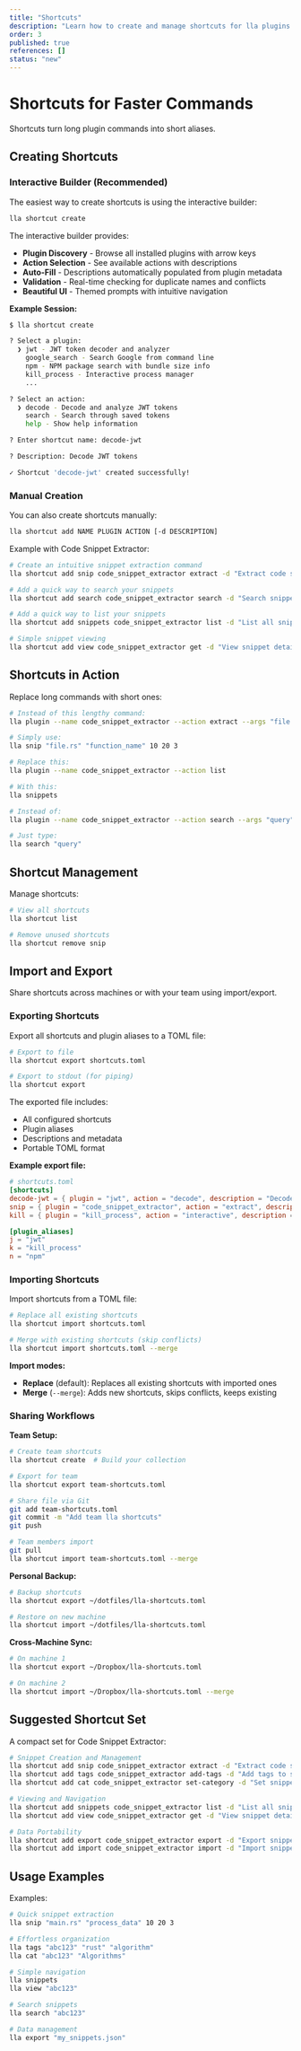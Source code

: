 ```yaml
---
title: "Shortcuts"
description: "Learn how to create and manage shortcuts for lla plugins to simplify common operations. Shortcuts allow you to create intuitive aliases for frequently used plugin actions, reducing typing and improving workflow efficiency."
order: 3
published: true
references: []
status: "new"
---
```


# Shortcuts for Faster Commands

Shortcuts turn long plugin commands into short aliases.

## Creating Shortcuts

### Interactive Builder (Recommended)

The easiest way to create shortcuts is using the interactive builder:

```bash
lla shortcut create
```

The interactive builder provides:
- **Plugin Discovery** - Browse all installed plugins with arrow keys
- **Action Selection** - See available actions with descriptions
- **Auto-Fill** - Descriptions automatically populated from plugin metadata
- **Validation** - Real-time checking for duplicate names and conflicts
- **Beautiful UI** - Themed prompts with intuitive navigation

**Example Session:**

```bash
$ lla shortcut create

? Select a plugin:
  ❯ jwt - JWT token decoder and analyzer
    google_search - Search Google from command line
    npm - NPM package search with bundle size info
    kill_process - Interactive process manager
    ...

? Select an action:
  ❯ decode - Decode and analyze JWT tokens
    search - Search through saved tokens
    help - Show help information

? Enter shortcut name: decode-jwt

? Description: Decode JWT tokens

✓ Shortcut 'decode-jwt' created successfully!
```

### Manual Creation

You can also create shortcuts manually:

```bash
lla shortcut add NAME PLUGIN ACTION [-d DESCRIPTION]
```

Example with Code Snippet Extractor:

```bash
# Create an intuitive snippet extraction command
lla shortcut add snip code_snippet_extractor extract -d "Extract code snippet"

# Add a quick way to search your snippets
lla shortcut add search code_snippet_extractor search -d "Search snippets"

# Add a quick way to list your snippets
lla shortcut add snippets code_snippet_extractor list -d "List all snippets"

# Simple snippet viewing
lla shortcut add view code_snippet_extractor get -d "View snippet details"
```

## Shortcuts in Action

Replace long commands with short ones:

```bash
# Instead of this lengthy command:
lla plugin --name code_snippet_extractor --action extract --args "file.rs" "function_name" 10 20 3

# Simply use:
lla snip "file.rs" "function_name" 10 20 3

# Replace this:
lla plugin --name code_snippet_extractor --action list

# With this:
lla snippets

# Instead of:
lla plugin --name code_snippet_extractor --action search --args "query"

# Just type:
lla search "query"
```

## Shortcut Management

Manage shortcuts:

```bash
# View all shortcuts
lla shortcut list

# Remove unused shortcuts
lla shortcut remove snip
```

## Import and Export

Share shortcuts across machines or with your team using import/export.

### Exporting Shortcuts

Export all shortcuts and plugin aliases to a TOML file:

```bash
# Export to file
lla shortcut export shortcuts.toml

# Export to stdout (for piping)
lla shortcut export
```

The exported file includes:
- All configured shortcuts
- Plugin aliases
- Descriptions and metadata
- Portable TOML format

**Example export file:**

```toml
# shortcuts.toml
[shortcuts]
decode-jwt = { plugin = "jwt", action = "decode", description = "Decode JWT tokens" }
snip = { plugin = "code_snippet_extractor", action = "extract", description = "Extract code snippet" }
kill = { plugin = "kill_process", action = "interactive", description = "Kill processes" }

[plugin_aliases]
j = "jwt"
k = "kill_process"
n = "npm"
```

### Importing Shortcuts

Import shortcuts from a TOML file:

```bash
# Replace all existing shortcuts
lla shortcut import shortcuts.toml

# Merge with existing shortcuts (skip conflicts)
lla shortcut import shortcuts.toml --merge
```

**Import modes:**

- **Replace** (default): Replaces all existing shortcuts with imported ones
- **Merge** (`--merge`): Adds new shortcuts, skips conflicts, keeps existing

### Sharing Workflows

**Team Setup:**

```bash
# Create team shortcuts
lla shortcut create  # Build your collection

# Export for team
lla shortcut export team-shortcuts.toml

# Share file via Git
git add team-shortcuts.toml
git commit -m "Add team lla shortcuts"
git push

# Team members import
git pull
lla shortcut import team-shortcuts.toml --merge
```

**Personal Backup:**

```bash
# Backup shortcuts
lla shortcut export ~/dotfiles/lla-shortcuts.toml

# Restore on new machine
lla shortcut import ~/dotfiles/lla-shortcuts.toml
```

**Cross-Machine Sync:**

```bash
# On machine 1
lla shortcut export ~/Dropbox/lla-shortcuts.toml

# On machine 2
lla shortcut import ~/Dropbox/lla-shortcuts.toml --merge
```

## Suggested Shortcut Set

A compact set for Code Snippet Extractor:

```bash
# Snippet Creation and Management
lla shortcut add snip code_snippet_extractor extract -d "Extract code snippet"
lla shortcut add tags code_snippet_extractor add-tags -d "Add tags to snippet"
lla shortcut add cat code_snippet_extractor set-category -d "Set snippet category"

# Viewing and Navigation
lla shortcut add snippets code_snippet_extractor list -d "List all snippets"
lla shortcut add view code_snippet_extractor get -d "View snippet details"

# Data Portability
lla shortcut add export code_snippet_extractor export -d "Export snippets"
lla shortcut add import code_snippet_extractor import -d "Import snippets"
```

## Usage Examples

Examples:

```bash
# Quick snippet extraction
lla snip "main.rs" "process_data" 10 20 3

# Effortless organization
lla tags "abc123" "rust" "algorithm"
lla cat "abc123" "Algorithms"

# Simple navigation
lla snippets
lla view "abc123"

# Search snippets
lla search "abc123"

# Data management
lla export "my_snippets.json"
```
